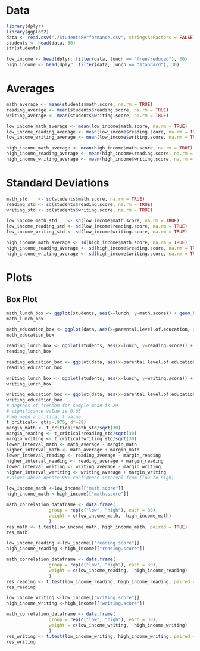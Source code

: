# Data

```r
library(dplyr)
library(ggplot2)
data <- read.csv("./StudentsPerformance.csv", stringsAsFactors = FALSE)
students <- head(data, 30)
str(students)

low_income <- head(dplyr::filter(data, lunch == "free/reduced"), 30)
high_income <- head(dplyr::filter(data, lunch == "standard"), 30)
```

# Averages

```r
math_average <- mean(students$math.score, na.rm = TRUE)
reading_average <- mean(students$reading.score, na.rm = TRUE)
writing_average <- mean(students$writing.score, na.rm = TRUE)

low_income_math_average <- mean(low_income$math.score, na.rm = TRUE)
low_income_reading_average <- mean(low_income$reading.score, na.rm = TRUE)
low_income_writing_average <- mean(low_income$writing.score, na.rm = TRUE)

high_income_math_average <- mean(high_income$math.score, na.rm = TRUE)
high_income_reading_average <- mean(high_income$reading.score, na.rm = TRUE)
high_income_writing_average <- mean(high_income$writing.score, na.rm = TRUE)

```

# Standard Deviations

```r
math_std    <- sd(students$math.score, na.rm = TRUE)
reading_std <- sd(students$reading.score, na.rm = TRUE)
writing_std <- sd(students$writing.score, na.rm = TRUE)

low_income_math_std    <- sd(low_income$math.score, na.rm = TRUE)
low_income_reading_std <- sd(low_income$reading.score, na.rm = TRUE)
low_income_writing_std <- sd(low_income$writing.score, na.rm = TRUE)

high_income_math_average <- sd(high_income$math.score, na.rm = TRUE)
high_income_reading_average <- sd(high_income$reading.score, na.rm = TRUE)
high_income_writing_average <- sd(high_income$writing.score, na.rm = TRUE)

```

# Plots

## Box Plot

```r

math_lunch_box <- ggplot(students, aes(x=lunch, y=math.score)) + geom_boxplot() 
math_lunch_box

math_education_box <- ggplot(data, aes(x=parental.level.of.education, y=math.score)) + geom_boxplot()
math_education_box

reading_lunch_box <- ggplot(students, aes(x=lunch, y=reading.score)) + geom_boxplot() 
reading_lunch_box

reading_education_box <- ggplot(data, aes(x=parental.level.of.education, y=reading.score)) + geom_boxplot()
reading_education_box

writing_lunch_box <- ggplot(students, aes(x=lunch, y=writing.score)) + geom_boxplot() 
writing_lunch_box

writing_education_box <- ggplot(data, aes(x=parental.level.of.education, y=writing.score)) + geom_boxplot()
writing_education_box
# degrees of freedom for sample mean is 29
# significance value is 0.05
# We need a critical t value
t_critical<- qt(p=.975, df=29)
margin_math <- t_critical*math_std/sqrt(30)
margin_reading <- t_critical*reading_std/sqrt(30)
margin_writing <- t_critical*writing_std/sqrt(30)
lower_interval_math <- math_average - margin_math
higher_interval_math <- math_average + margin_math
lower_interval_reading <- reading_average - margin_reading
higher_interval_reading <- reading_average + margin_reading
lower_interval_writing <- writing_average - margin_writing
higher_interval_weriting <- writing_average + margin_writing
#Values above denote 95% confidence interval from [low to high]

low_income_math <-low_income[["math.score"]]
high_income_math <-high_income[["math.score"]]

math_correlation_dataframe <- data.frame( 
                group = rep(c("low", "high"), each = 30),
                weight = c(low_income_math,  high_income_math)
                )
res_math <- t.test(low_income_math, high_income_math, paired = TRUE)
res_math

low_income_reading <-low_income[["reading.score"]]
high_income_reading <-high_income[["reading.score"]]

math_correlation_dataframe <- data.frame( 
                group = rep(c("low", "high"), each = 30),
                weight = c(low_income_reading,  high_income_reading)
                )
res_reading <- t.test(low_income_reading, high_income_reading, paired = TRUE)
res_reading

low_income_writing <-low_income[["writing.score"]]
high_income_writing <-high_income[["writing.score"]]

math_correlation_dataframe <- data.frame( 
                group = rep(c("low", "high"), each = 30),
                weight = c(low_income_writing,  high_income_writing)
                )
res_writing <- t.test(low_income_writing, high_income_writing, paired = TRUE)
res_writing
```


